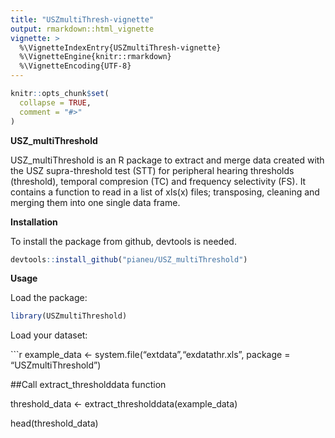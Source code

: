 ```yaml
---
title: "USZmultiThresh-vignette"
output: rmarkdown::html_vignette
vignette: >
  %\VignetteIndexEntry{USZmultiThresh-vignette}
  %\VignetteEngine{knitr::rmarkdown}
  %\VignetteEncoding{UTF-8}
---
```


```r
knitr::opts_chunk$set(
  collapse = TRUE,
  comment = "#>"
)
```


**USZ_multiThreshold** 

USZ_multiThreshold is an R package to extract and merge data created with the 
USZ supra-threshold test (STT) for peripheral hearing thresholds (threshold), 
temporal compresion (TC) and frequency selectivity (FS). It contains a function 
to read in a list of xls(x) files; transposing, cleaning and merging them into 
one single data frame. 

**Installation**

To install the package from github, devtools is needed. 

```r
devtools::install_github("pianeu/USZ_multiThreshold")
```

**Usage**

Load the package: 

```r
library(USZmultiThreshold)
```

Load your dataset: 

```r
example_data <- system.file("extdata","exdatathr.xls", package = "USZmultiThreshold")

##Call extract_thresholddata function

threshold_data <- extract_thresholddata(example_data)

head(threshold_data)
